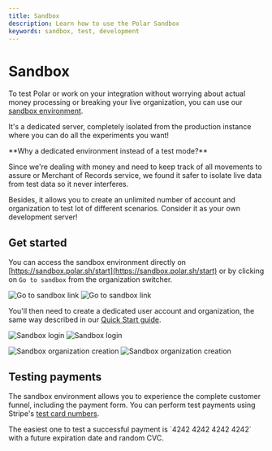 ```yaml
---
title: Sandbox
description: Learn how to use the Polar Sandbox
keywords: sandbox, test, development
---
```



# Sandbox

To test Polar or work on your integration without worrying about actual money processing or breaking your live organization, you can use our [sandbox environment](https://sandbox.polar.sh/start).

It's a dedicated server, completely isolated from the production instance where you can do all the experiments you want!

<Callout type="NOTE">
  **Why a dedicated environment instead of a test mode?**

Since we're dealing with money and need to keep track of all movements to assure or Merchant of Records service, we found it safer to isolate live data from test data so it never interferes.

Besides, it allows you to create an unlimited number of account and organization to test lot of different scenarios. Consider it as your own development server!

</Callout>

## Get started

You can access the sandbox environment directly on [https://sandbox.polar.sh/start](https://sandbox.polar.sh/start) or by clicking on `Go to sandbox` from the organization switcher.

![Go to sandbox link](./sandbox_switch.light.png)
![Go to sandbox link](./sandbox_switch.dark.png)

You'll then need to create a dedicated user account and organization, the same way described in our [Quick Start guide](/docs/onboarding).

![Sandbox login](./sandbox_login.light.png)
![Sandbox login](./sandbox_login.dark.png)

![Sandbox organization creation](./sandbox_organization.light.png)
![Sandbox organization creation](./sandbox_organization.dark.png)

## Testing payments

The sandbox environment allows you to experience the complete customer funnel, including the payment form. You can perform test payments using Stripe's [test card numbers](https://docs.stripe.com/testing#cards).

<Callout type="TIP">
  The easiest one to test a successful payment is `4242 4242 4242 4242` with a
  future expiration date and random CVC.
</Callout>
